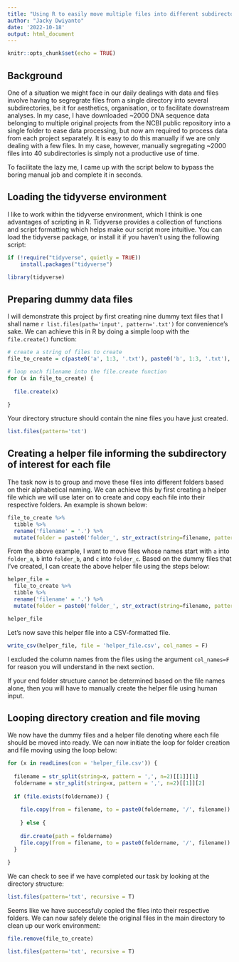 ```yaml
---
title: "Using R to easily move multiple files into different subdirectories"
author: "Jacky Dwiyanto"
date: '2022-10-18'
output: html_document
---
```


```r
knitr::opts_chunk$set(echo = TRUE)
```

## Background

One of a situation we might face in our daily dealings with data and files involve having to segregrate files from a single directory into several subdirectories, be it for aesthetics, organisation, or to facilitate downstream analyses. In my case, I have downloaded ~2000 DNA sequence data belonging to multiple original projects from the NCBI public repository into a single folder to ease data processing, but now am required to process data from each project separately. It is easy to do this manually if we are only dealing with a few files. In my case, however, manually segregating ~2000 files into 40 subdirectories is simply not a productive use of time. 

To facilitate the lazy me, I came up with the script below to bypass the boring manual job and complete it in seconds. 

## Loading the tidyverse environment

I like to work within the tidyverse environment, which I think is one advantages of scripting in R. Tidyverse provides a collection of functions and script formatting which helps make our script more intuitive. You can load the tidyverse package, or install it if you haven't using the following script:

```r

if (!require("tidyverse", quietly = TRUE))
    install.packages("tidyverse")

library(tidyverse)

```

## Preparing dummy data files

I will demonstrate this project by first creating nine dummy text files that I shall name `r list.files(path='input', pattern='.txt')` for convenience's sake. We can achieve this in R by doing a simple loop with the `file.create()` function:

```r

# create a string of files to create
file_to_create = c(paste0('a', 1:3, '.txt'), paste0('b', 1:3, '.txt'), paste0('c', 1:3, '.txt'))

# loop each filename into the file.create function
for (x in file_to_create) {
  
  file.create(x)
  
}

```

Your directory structure should contain the nine files you have just created.

```r

list.files(pattern='txt')

```

## Creating a helper file informing the subdirectory of interest for each file

The task now is to group and move these files into different folders based on their alphabetical naming. We can achieve this by first creating a helper file which we will use later on to create and copy each file into their respective folders. An example is shown below:

```r

file_to_create %>% 
  tibble %>%
  rename('filename' = '.') %>%
  mutate(folder = paste0('folder_', str_extract(string=filename, pattern = '^[[:letter:]]{1}')))

```

From the above example, I want to move files whose names start with `a` into `folder_a`, `b` into `folder_b`, and `c` into `folder_c`. Based on the dummy files that I've created, I can create the above helper file using the steps below:

```r

helper_file = 
  file_to_create %>% 
  tibble %>%
  rename('filename' = '.') %>%
  mutate(folder = paste0('folder_', str_extract(string=filename, pattern = '^[[:letter:]]{1}')))

helper_file

```

Let's now save this helper file into a CSV-formatted file. 

```r

write_csv(helper_file, file = 'helper_file.csv', col_names = F)

```

I excluded the column names from the files using the argument `col_names=F` for reason you will understand in the next section.

If your end folder structure cannot be determined based on the file names alone, then you will have to manually create the helper file using human input. 

## Looping directory creation and file moving 

We now have the dummy files and a helper file denoting where each file should be moved into ready. We can now initiate the loop for folder creation and file moving using the loop below:

```r

for (x in readLines(con = 'helper_file.csv')) {
  
  filename = str_split(string=x, pattern = ',', n=2)[[1]][1]
  foldername = str_split(string=x, pattern = ',', n=2)[[1]][2]
  
  if (file.exists(foldername)) {
    
    file.copy(from = filename, to = paste0(foldername, '/', filename))
  
    } else {
    
    dir.create(path = foldername)
    file.copy(from = filename, to = paste0(foldername, '/', filename))
  }
  
}

```

We can check to see if we have completed our task by looking at the directory structure:

```r

list.files(pattern='txt', recursive = T)

```

Seems like we have successfuly copied the files into their respective folders. We can now safely delete the original files in the main directory to clean up our work environment:

```r

file.remove(file_to_create)

list.files(pattern='txt', recursive = T)

```